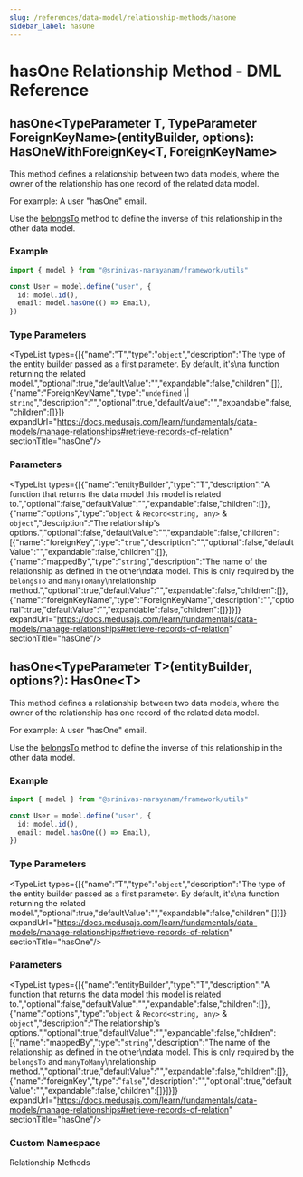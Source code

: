 ```yaml
---
slug: /references/data-model/relationship-methods/hasone
sidebar_label: hasOne
---
```



# hasOne Relationship Method - DML Reference

## hasOne&#60;TypeParameter T, TypeParameter ForeignKeyName&#62;(entityBuilder, options): HasOneWithForeignKey&#60;T, ForeignKeyName&#62;

This method defines a relationship between two data models,
where the owner of the relationship has one record of the related
data model.

For example: A user "hasOne" email.

Use the [belongsTo](../dml.Relationship_Methods.belongsTo/page.mdx) method to define the inverse of this relationship in
the other data model.

### Example

```ts
import { model } from "@srinivas-narayanam/framework/utils"

const User = model.define("user", {
  id: model.id(),
  email: model.hasOne(() => Email),
})
```

### Type Parameters

<TypeList types={[{"name":"T","type":"`object`","description":"The type of the entity builder passed as a first parameter. By default, it's\na function returning the related model.","optional":true,"defaultValue":"","expandable":false,"children":[]},{"name":"ForeignKeyName","type":"`undefined` \\| `string`","description":"","optional":true,"defaultValue":"","expandable":false,"children":[]}]} expandUrl="https://docs.medusajs.com/learn/fundamentals/data-models/manage-relationships#retrieve-records-of-relation" sectionTitle="hasOne"/>

### Parameters

<TypeList types={[{"name":"entityBuilder","type":"T","description":"A function that returns the data model this model is related to.","optional":false,"defaultValue":"","expandable":false,"children":[]},{"name":"options","type":"`object` & `Record<string, any>` & `object`","description":"The relationship's options.","optional":false,"defaultValue":"","expandable":false,"children":[{"name":"foreignKey","type":"`true`","description":"","optional":false,"defaultValue":"","expandable":false,"children":[]},{"name":"mappedBy","type":"`string`","description":"The name of the relationship as defined in the other\ndata model. This is only required by the `belongsTo` and `manyToMany`\nrelationship method.","optional":true,"defaultValue":"","expandable":false,"children":[]},{"name":"foreignKeyName","type":"ForeignKeyName","description":"","optional":true,"defaultValue":"","expandable":false,"children":[]}]}]} expandUrl="https://docs.medusajs.com/learn/fundamentals/data-models/manage-relationships#retrieve-records-of-relation" sectionTitle="hasOne"/>

## hasOne&#60;TypeParameter T&#62;(entityBuilder, options?): HasOne&#60;T&#62;

This method defines a relationship between two data models,
where the owner of the relationship has one record of the related
data model.

For example: A user "hasOne" email.

Use the [belongsTo](../dml.Relationship_Methods.belongsTo/page.mdx) method to define the inverse of this relationship in
the other data model.

### Example

```ts
import { model } from "@srinivas-narayanam/framework/utils"

const User = model.define("user", {
  id: model.id(),
  email: model.hasOne(() => Email),
})
```

### Type Parameters

<TypeList types={[{"name":"T","type":"`object`","description":"The type of the entity builder passed as a first parameter. By default, it's\na function returning the related model.","optional":true,"defaultValue":"","expandable":false,"children":[]}]} expandUrl="https://docs.medusajs.com/learn/fundamentals/data-models/manage-relationships#retrieve-records-of-relation" sectionTitle="hasOne"/>

### Parameters

<TypeList types={[{"name":"entityBuilder","type":"T","description":"A function that returns the data model this model is related to.","optional":false,"defaultValue":"","expandable":false,"children":[]},{"name":"options","type":"`object` & `Record<string, any>` & `object`","description":"The relationship's options.","optional":true,"defaultValue":"","expandable":false,"children":[{"name":"mappedBy","type":"`string`","description":"The name of the relationship as defined in the other\ndata model. This is only required by the `belongsTo` and `manyToMany`\nrelationship method.","optional":true,"defaultValue":"","expandable":false,"children":[]},{"name":"foreignKey","type":"`false`","description":"","optional":true,"defaultValue":"","expandable":false,"children":[]}]}]} expandUrl="https://docs.medusajs.com/learn/fundamentals/data-models/manage-relationships#retrieve-records-of-relation" sectionTitle="hasOne"/>

### Custom Namespace

Relationship Methods
